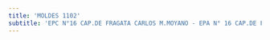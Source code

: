 ```yaml
---
title: 'MOLDES 1102'
subtitle: 'EPC N°16 CAP.DE FRAGATA CARLOS M.MOYANO - EPA N° 16 CAP.DE FRAGATA CARLOS M.MOYANO'
---
```



